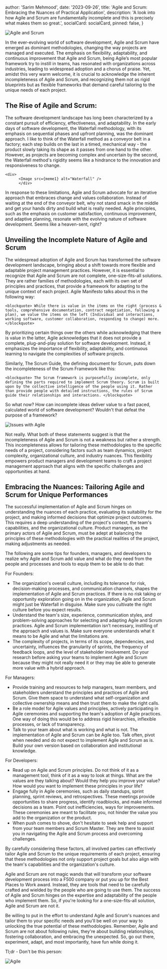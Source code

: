 

  author: 'Sarim Mehmood',
  date: '2023-09-26',
  title: 'Agile and Scrum: Embracing the Nuances of Practical Application',
  description:
    'A look into how Agile and Scrum are fundamentally incomplete and this is precisely what makes them so great.',
  socialCard: socialCard,
  pinned: false,
}


<div>
    <Image src={agile_and_scrum} alt="Agile and Scrum" />
</div>

In the ever-evolving world of software development, Agile and Scrum have emerged as dominant methodologies, changing the way projects are managed and executed. The emphasis on flexibility, adaptability, and continuous improvement that Agile and Scrum, being Agile’s most popular framework try to instill in teams, has resonated with organizations across industries, leading to widespread adoption and a chorus of praise. Yet, amidst this very warm welcome, it is crucial to acknowledge the inherent incompleteness of Agile and Scrum, and recognizing them not as rigid blueprints but as flexible frameworks that demand careful tailoring to the unique needs of each project. 

## The Rise of Agile and Scrum:

The software development landscape has long been characterized by a constant pursuit of efficiency, effectiveness, and adaptability. In the early days of software development, the Waterfall methodology, with its emphasis on sequential phases and upfront planning, was the dominant approach. I like to think of the Waterfall method as a conveyor belt in a factory; each step builds on the last in a timed, mechanical way - the product slowly taking its shape as it passes from one hand to the other. However, as projects are becoming complex and uncertain by the second, the Waterfall method's rigidity seems like a hindrance to the innovation and responsiveness to change.

    <div>
          <Image src={meme1} alt="Waterfall" />
          </div>

In response to these limitations, Agile and Scrum advocate for an iterative approach that embraces change and values collaboration. Instead of waiting at the end of the conveyor belt, why not stand smack in the middle and get your hands dirty and build what is really needed. Agile principles, such as the emphasis on customer satisfaction, continuous improvement, and adaptive planning, resonate with the evolving nature of software development. Seems like a heaven-sent, right?

## Unveiling the Incomplete Nature of Agile and Scrum

The widespread adoption of Agile and Scrum has transformed the software development landscape, bringing about a shift towards more flexible and adaptable project management practices. However, it is essential to recognize that Agile and Scrum are not complete, one-size-fits-all solutions. They are rather families of methodologies, each with its own set of principles and practices, that provide a framework for adapting to the unique context of each project. 
Agile Manifesto talks about this in the following way:

    <blockquote> While there is value in the items on the right (process & tools, comprehensive documentation, contract negotiation, following a plan), we value the items on the left (Individual and interactions, working software, customer collaboration, responding to change) more.</blockquote>

By prioritizing certain things over the others while acknowledging that there is value in the latter, Agile acknowledges that it does not provide a complete, plug-and-play solution for software development. Instead, it emphasizes the importance of flexibility, adaptability, and continuous learning to navigate the complexities of software projects. 

Similarly, The Scrum Guide, the defining document for Scrum, puts down the incompleteness of the Scrum Framework like this:

    <blockquote> The Scrum framework is purposefully incomplete, only defining the parts required to implement Scrum theory. Scrum is built upon by the collective intelligence of the people using it. Rather than provide people with detailed instructions, the rules of Scrum guide their relationships and interactions. </blockquote>

So what now? How can incomplete ideas deliver value to a fast paced, calculated world of software development? Wouldn't that defeat the purpose of a framework?

 <div>
       <Image src={meme2} alt="Issues with Agile" />
          </div>

Not really. What both of these statements suggest is that the incompleteness of Agile and Scrum is not a weakness but rather a strength. This incompleteness allows for tailoring these methodologies to the specific needs of a project, considering factors such as team dynamics, project complexity, organizational culture, and industry nuances. This flexibility empowers product managers and development teams to craft a project management approach that aligns with the specific challenges and opportunities at hand.

## Embracing the Nuances: Tailoring Agile and Scrum for Unique Performances

The successful implementation of Agile and Scrum hinges on understanding the nuances of each practice, evaluating its suitability for the project, and making informed decisions that optimize project outcomes. This requires a deep understanding of the project's context, the team's capabilities, and the organizational culture. Product managers, as the primary actors of Agile and Scrum, must be adept at balancing the principles of these methodologies with the practical realities of the project, making adjustments as needed.

The following are some tips for founders, managers, and developers to realize why Agile and Scrum add value and what do they need from the people and processes and tools to equip them to be able to do that:

For Founders:

- The organization's overall culture, including its tolerance for risk, decision-making processes, and communication channels, shapes the implementation of Agile and Scrum practices. If there is no risk taking or opportunity exploration going on in the organization, Agile and Scrum might just be Waterfall in disguise. Make sure you cultivate the right culture before you expect results. 
- Understand the team's size, experience, communication styles, and problem-solving approaches for selecting and adapting Agile and Scrum practices. Agile and Scrum implementation isn’t necessary, instilling of the approach and values is. Make sure everyone understands what it means to be Agile and what the limitations are.
- The complexity of projects, in terms of its scope, dependencies, and uncertainty, influences the granularity of sprints, the frequency of feedback loops, and the level of stakeholder involvement. Do your research before asking your teams to implement Agile and Scrum because they might not really need it or they may be able to generate more value with a hybrid approach.

For Managers:

- Provide training and resources to help managers, team members, and stakeholders understand the principles and practices of Agile and Scrum. Give them space to understand what self-organization and collective ownership means and then trust them to make the right calls.
- Be a role model for Agile values and principles, actively participating in Agile ceremonies and supporting the team's adoption of Agile practices. One way of doing this would be to address rigid hierarchies, inflexible processes, or lack of transparency.
- Talk to your team about what is working and what is not. The implementation of Agile and Scrum can be Agile too. Talk often, pivot when needed and do not expect to implement Agile and Scrum as is. Build your own version based on collaboration and institutional knowledge.

For Developers:

- Read up on Agile and Scrum principles. Do not think of it as a management tool, think of it as a way to look at things. What are the values are they talking about? Would they help you improve your value? How would you want to implement these principles in your life?
- Engage fully in Agile ceremonies, such as daily standups, sprint planning, sprint reviews, and retrospectives. These meetings provide opportunities to share progress, identify roadblocks, and make informed decisions as a team. Point out inefficiencies, ways for improvements. These ceremonies are meant to facilitate you, not hinder the value you add to the organization or the product.
- When push comes to shove, don't hesitate to seek help and support from your team members and Scrum Master. They are there to assist you in navigating the Agile and Scrum process and overcoming challenges. 

By carefully considering these factors, all involved parties can effectively tailor Agile and Scrum to the unique requirements of each project, ensuring that these methodologies not only support project goals but also align with the team's capabilities and the organization's culture. 

Agile and Scrum are not magic wands that will transform your software development process into a F500 company or put you up for the Best Places to Work award. Instead, they are tools that need to be carefully crafted and wielded by the people who are going to use them. The success of Agile and Scrum hinges on the expertise and adaptability of the people who implement them. So, if you're looking for a one-size-fits-all solution, Agile and Scrum are not it.

Be willing to put in the effort to understand Agile and Scrum's nuances and tailor them to your specific needs and you'll be well on your way to unlocking the true potential of these methodologies. Remember, Agile and Scrum are not about following rules, they're about building relationships, fostering collaboration, and embracing the unexpected. So, go out there, experiment, adapt, and most importantly, have fun while doing it.

Tl;dr - Don't be this person:

   <div>
         <Image src={meme3} alt="Agile" />
          </div>